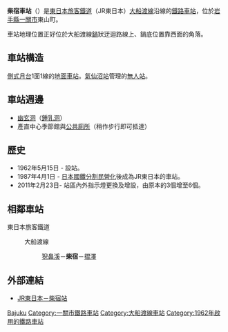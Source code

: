 {{noteTA
|T=zh-tw:柴宿車站;zh-hk:柴宿站;zh-cn:柴宿站;
|1=zh-tw:柴宿車站;zh-hk:柴宿站;zh-cn:柴宿站;
}}
{{日本車站資訊
|公司色 = #008000
|站名 = 柴宿站
|圖片 = Shibajuku-Sta01.JPG
|圖片說明 = 候車室
|日文原名 = 柴宿
|平假名 = しばじゅく
|羅馬拼音 = Shibajuku
|電報略號 = シク
|所屬公司 = [[東日本旅客鐵道|東日本旅客鐵道]]（JR東日本）
|所屬路線 = {{Color|#ff6600|■}}[[大船渡線|大船渡線]]
|所在地 = [[岩手縣|岩手縣]][[一關市|一關市]]東山町長坂字柴宿
|車站構造 = [[地面車站|地面車站]]
|月台配置 = 1面1線
|前一站 = [[猊鼻溪站|猊鼻溪]]
|前一站距離 = 2.8
|後一站距離 = 4.5
|後一站 = [[摺澤站|摺澤]]
|距離 = 26.1
|起點站 = [[一之關站|一之關]]
|啟用年月日 = 1962年（昭和37年）5月15日
|廢站年月日 = 
|備註 = [[無人站|無人站]]
}}
'''柴宿車站'''（{{jpn|j=柴宿駅|hg=しばじゅくえき|rm=Shibajuku eki|f=y}}）是[[東日本旅客鐵道|東日本旅客鐵道]]（JR東日本）[[大船渡線|大船渡線]]沿線的[[鐵路車站|鐵路車站]]，位於[[岩手縣|岩手縣]][[一關市|一關市]]東山町。

車站地理位置正好位於大船渡線[[鍋|鍋]]狀迂迴路線上、鍋底位置靠西面的角落。

==車站構造==
[[側式月台|側式月台]]1面1線的[[地面車站|地面車站]]。[[氣仙沼站|氣仙沼站]]管理的[[無人站|無人站]]。

==車站週邊==
*[[幽玄洞|幽玄洞]]（[[鍾乳洞|鍾乳洞]]）
*產直中心季節館與[[公共廁所|公共廁所]]（稍作步行即可抵達）

==歷史==
*1962年5月15日 - 設站。
*1987年4月1日 - [[日本國鐵分割民營化|日本國鐵分割民營化]]後成為JR東日本的車站。
*2011年2月23日- 站區內外指示燈更換及增設，由原本的3個增至6個。

==相鄰車站==
; 東日本旅客鐵道
: {{Color|#ff6600|■}}大船渡線
::[[猊鼻溪站|猊鼻溪]]－'''柴宿'''－[[摺澤站|摺澤]]

==外部連結==
*[http://www.jreast.co.jp/estation/station/info.aspx?StationCd=802 JR東日本－柴宿站] {{Wayback|url=http://www.jreast.co.jp/estation/station/info.aspx?StationCd=802 |date=20181026191914 }}{{ja}}
{{大船渡線}}
{{coord|38|59|48.85|N|141|16|20.58|E|type:landmark|display=title}}

{{DEFAULTSORT:Shibajuku}}
[[Category:日本鐵路車站_Shi|Bajuku]]
[[Category:一關市鐵路車站|Category:一關市鐵路車站]]
[[Category:大船渡線車站|Category:大船渡線車站]]
[[Category:1962年啟用的鐵路車站|Category:1962年啟用的鐵路車站]]
